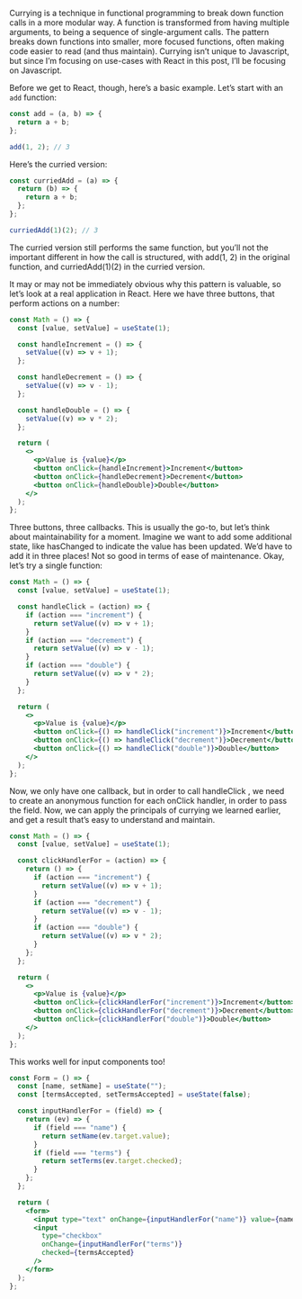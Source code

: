 

Currying is a technique in functional programming to break down function calls
in a more modular way. A function is transformed from having multiple arguments,
to being a sequence of single-argument calls. The pattern breaks down functions
into smaller, more focused functions, often making code easier to read (and thus
maintain). Currying isn’t unique to Javascript, but since I’m focusing on use-cases
with React in this post, I’ll be focusing on Javascript.

Before we get to React, though, here’s a basic example. Let’s start with
an `add` function:

```jsx
const add = (a, b) => {
  return a + b;
};

add(1, 2); // 3
```

Here’s the curried version:

```jsx
const curriedAdd = (a) => {
  return (b) => {
    return a + b;
  };
};

curriedAdd(1)(2); // 3
```

The curried version still performs the same function, but you’ll not the
important different in how the call is structured, with add(1, 2) in the original
function, and curriedAdd(1)(2) in the curried version.

It may or may not be immediately obvious why this pattern is valuable, so let’s
look at a real application in React. Here we have three buttons, that perform
actions on a number:

<CurryingExample />

```jsx
const Math = () => {
  const [value, setValue] = useState(1);

  const handleIncrement = () => {
    setValue((v) => v + 1);
  };

  const handleDecrement = () => {
    setValue((v) => v - 1);
  };

  const handleDouble = () => {
    setValue((v) => v * 2);
  };

  return (
    <>
      <p>Value is {value}</p>
      <button onClick={handleIncrement}>Increment</button>
      <button onClick={handleDecrement}>Decrement</button>
      <button onClick={handleDouble}>Double</button>
    </>
  );
};
```

Three buttons, three callbacks. This is usually the go-to, but let’s think about
maintainability for a moment. Imagine we want to add some additional state, like
hasChanged to indicate the value has been updated. We’d have to add it in three places!
Not so good in terms of ease of maintenance. Okay, let’s try a single function:

```jsx
const Math = () => {
  const [value, setValue] = useState(1);

  const handleClick = (action) => {
    if (action === "increment") {
      return setValue((v) => v + 1);
    }
    if (action === "decrement") {
      return setValue((v) => v - 1);
    }
    if (action === "double") {
      return setValue((v) => v * 2);
    }
  };

  return (
    <>
      <p>Value is {value}</p>
      <button onClick={() => handleClick("increment")}>Increment</button>
      <button onClick={() => handleClick("decrement")}>Decrement</button>
      <button onClick={() => handleClick("double")}>Double</button>
    </>
  );
};
```

Now, we only have one callback, but in order to call handleClick , we need to
create an anonymous function for each onClick handler, in order to pass the field.
Now, we can apply the principals of currying we learned earlier, and get a result
that’s easy to understand and maintain.

```jsx
const Math = () => {
  const [value, setValue] = useState(1);

  const clickHandlerFor = (action) => {
    return () => {
      if (action === "increment") {
        return setValue((v) => v + 1);
      }
      if (action === "decrement") {
        return setValue((v) => v - 1);
      }
      if (action === "double") {
        return setValue((v) => v * 2);
      }
    };
  };

  return (
    <>
      <p>Value is {value}</p>
      <button onClick={clickHandlerFor("increment")}>Increment</button>
      <button onClick={clickHandlerFor("decrement")}>Decrement</button>
      <button onClick={clickHandlerFor("double")}>Double</button>
    </>
  );
};
```

This works well for input components too!

```jsx
const Form = () => {
  const [name, setName] = useState("");
  const [termsAccepted, setTermsAccepted] = useState(false);

  const inputHandlerFor = (field) => {
    return (ev) => {
      if (field === "name") {
        return setName(ev.target.value);
      }
      if (field === "terms") {
        return setTerms(ev.target.checked);
      }
    };
  };

  return (
    <form>
      <input type="text" onChange={inputHandlerFor("name")} value={name} />
      <input
        type="checkbox"
        onChange={inputHandlerFor("terms")}
        checked={termsAccepted}
      />
    </form>
  );
};
```
